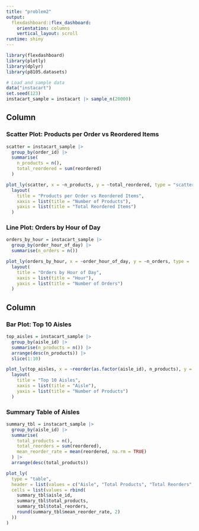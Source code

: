 ```yaml
---
title: "problem2"
output:
  flexdashboard::flex_dashboard:
    orientation: columns
    vertical_layout: scroll
runtime: shiny
---
```


```r
library(flexdashboard)
library(plotly)
library(dplyr)
library(p8105.datasets)

# Load and sample data
data("instacart")
set.seed(123)
instacart_sample = instacart |> sample_n(20000)

```

## Column {data-width=600}

### Scatter Plot: Products per Order vs Reordered Items
```r
scatter = instacart_sample |>
  group_by(order_id) |>
  summarise(
    n_products = n(),
    total_reordered = sum(reordered)
  )

plot_ly(scatter, x = ~n_products, y = ~total_reordered, type = "scatter", mode = "markers") |>
  layout(
    title = "Products per Order vs Reordered Items",
    xaxis = list(title = "Number of Products"),
    yaxis = list(title = "Total Reordered Items")
  )
```

### Line Plot: Orders by Hour of Day
```r
orders_by_hour = instacart_sample |>
  group_by(order_hour_of_day) |>
  summarise(n_orders = n())

plot_ly(orders_by_hour, x = ~order_hour_of_day, y = ~n_orders, type = 'scatter', mode = 'lines+markers') |>
  layout(
    title = "Orders by Hour of Day",
    xaxis = list(title = "Hour"),
    yaxis = list(title = "Number of Orders")
  )
```

## Column {data-width=400}

### Bar Plot: Top 10 Aisles
```r
top_aisles = instacart_sample |>
  group_by(aisle_id) |>
  summarise(n_products = n()) |>
  arrange(desc(n_products)) |>
  slice(1:10)

plot_ly(top_aisles, x = ~reorder(as.factor(aisle_id), n_products), y = ~n_products, type = 'bar') |>
  layout(
    title = "Top 10 Aisles",
    xaxis = list(title = "Aisle"),
    yaxis = list(title = "Number of Products")
  )
```

### Summary Table of Aisles
```r
summary_tbl = instacart_sample |>
  group_by(aisle_id) |>
  summarise(
    total_products = n(),
    total_reorders = sum(reordered),
    mean_reorder_rate = mean(reordered, na.rm = TRUE)
  ) |>
  arrange(desc(total_products))

plot_ly(
  type = "table",
  header = list(values = c("Aisle", "Total Products", "Total Reorders", "Mean Reorder Rate")),
  cells = list(values = rbind(
    summary_tbl$aisle_id,
    summary_tbl$total_products,
    summary_tbl$total_reorders,
    round(summary_tbl$mean_reorder_rate, 2)
  ))
)
```

